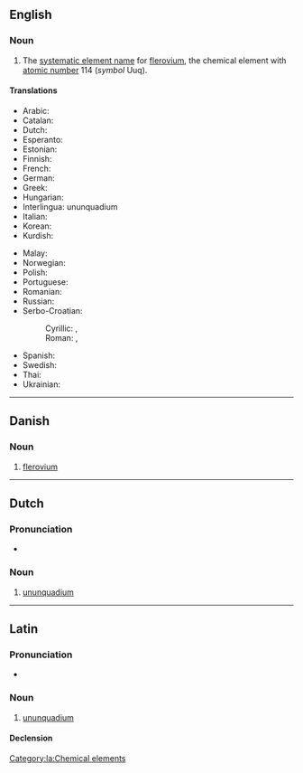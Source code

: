 {{also|Ununquadium}}
==English==
{{elements|en|Uuq|nihonium|Nh|moscovium|Mc}}
{{wikipedia}}

===Noun===
{{en-noun|-}}

# {{lb|en|dated}} The [[systematic element name]] for [[flerovium]], the chemical element with [[atomic number]] 114 (''symbol'' Uuq).

====Translations====
{{trans-top|chemical element}}
* Arabic: {{t|ar|أُنُون كُوَادْيُوم|tr=ʾunun kuwadyum|m}}
* Catalan: {{t+|ca|ununquadi|m}}
* Dutch: {{t+|nl|ununquadium|n}}
* Esperanto: {{t+|eo|ununkvadio}}
* Estonian: {{t|et|ununkvaadium}}
* Finnish: {{t+|fi|ununkvadium}}
* French: {{t+|fr|ununquadium|m}}
* German: {{t+|de|Ununquadium|n}}
* Greek: {{t|el|ουνοκουάντιο|n}}
* Hungarian: {{t+|hu|ununquadium}}
* Interlingua: ununquadium
* Italian: {{t+|it|ununquadio|m}}
* Korean: {{t|ko|우눈쿼듐}}
* Kurdish: {{t+|ku|ûnûnkûadyûm}}
{{trans-mid}}
* Malay: {{t|ms|ununkuadium}}
* Norwegian: {{t|no|ununquadium}}
* Polish: {{t+|pl|ununquadium|m}}
* Portuguese: {{t+|pt|ununquádio|m}}
* Romanian: {{t+|ro|ununquadiu|n}}
* Russian: {{t+|ru|унунква́дий|m}}
* Serbo-Croatian:
*: Cyrillic: {{t|sh|унунквадијум|m}}, {{t|sh|унунквадиј|m}}
*: Roman: {{t|sh|ununkvadijum|m}}, {{t|sh|ununkvadij|m}}
* Spanish: {{t+|es|ununquadio|m}}
* Swedish: {{t+|sv|ununquadium}}
* Thai: {{t|th|อูนอูนควอเดียม|tr=ūnūnkwōdiam}}
* Ukrainian: {{t|uk|унунква́дій|m}}
{{trans-bottom}}

----

==Danish==

===Noun===
{{da-noun}}

# [[flerovium]]

----

==Dutch==
{{wikipedia|lang=nl}}
{{elements|nl|Uuq|ununtrium|Uut|ununpentium|Uup}}

===Pronunciation===
* {{audio|nl|Nl-ununquadium.ogg|Audio}}

===Noun===
{{nl-noun|n|-|-}}

# [[#English|ununquadium]]

----

==Latin==
{{wikipedia|lang=la}}

===Pronunciation===
* {{la-IPA|ūnūnquadium}}

===Noun===
{{la-noun|ūnūnquadium<2.-ium>}}

# [[#English|ununquadium]]

====Declension====
{{la-ndecl|ūnūnquadium<2.-ium>}}

[[Category:la:Chemical elements]]